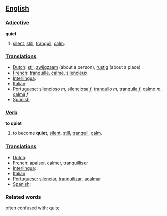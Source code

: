 == [[English]] ==

=== [[Adjective]] ===

'''quiet'''

# [[silent]], [[still]], [[tranquil]], [[calm]].

=== [[Translations]] ===
*[[Dutch]]: [[stil]], [[zwijgzaam]] (about a person), [[rustig]] (about a place)
*[[French]]: [[tranquille]], [[calme]], [[silencieux]]
*[[Interlingua]]:
*[[Italian]]:
*[[Portuguese]]: [[silencioso]] ''m'', [[silenciosa]] ''f'', [[tranquilo]] ''m'', [[tranquila]] ''f'', [[calmo]] ''m'', [[calma]] ''f''
*[[Spanish]]:

=== [[Verb]] ===

'''to quiet'''

# to become '''quiet''', [[silent]], [[still]], [[tranquil]], [[calm]].

=== [[Translations]] ===
*[[Dutch]]:
*[[French]]: [[apaiser]], [[calmer]], [[tranquilliser]]
*[[Interlingua]]:
*[[Italian]]:
*[[Portuguese]]: [[silenciar]], [[tranquilizar]], [[acalmar]]
*[[Spanish]]:

=== Related words ===

often confused with: [[quite]]